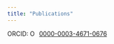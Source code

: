 ```yaml
---
title: "Publications"
---
```


ORCID:
<a href="https://orcid.org/0000-0003-4671-0676" target="orcid.widget" rel="noopener noreferrer" style="vertical-align:top;"><img src="https://orcid.org/sites/default/files/images/orcid_16x16.png" style="width:1em;margin-right:.5em;" alt="ORCID iD icon">0000-0003-4671-0676</a>
